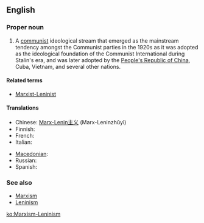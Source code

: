 ==English==

===Proper noun===
{{en-proper noun}}

# A [[communist]] ideological stream that emerged as the mainstream tendency amongst the Communist parties in the 1920s as it was adopted as the ideological foundation of the Communist International during Stalin's era, and was later adopted by the [[People's Republic of China]], Cuba, Vietnam, and several other nations.

====Related terms====
* [[Marxist-Leninist]]

====Translations====
{{trans-top|communist ideological stream}}
* Chinese: [[Marx-Lenin主义]] (Marx-Leninzhǔyì)
* Finnish: {{t|fi|marxismi-leninismi}}
* French: {{t|fr|marxisme-léninisme|m}}
* Italian: {{t-|it|marxismo-leninismo|m}}
{{trans-mid}}
* [[Macedonian]]: {{t|mk|марксизам-ленинизам|m|tr=marksízam-leninízam|sc=Cyrl|xs=Macedonian}}
* Russian: {{t|ru|марксизм-ленинизм|m|tr=markízm-leninízm|sc=Cyrl}}
* Spanish: {{t|es|marxismo-leninismo|m}}
{{trans-bottom}}

===See also===
* [[Marxism]]
* [[Leninism]]

[[ko:Marxism-Leninism]]